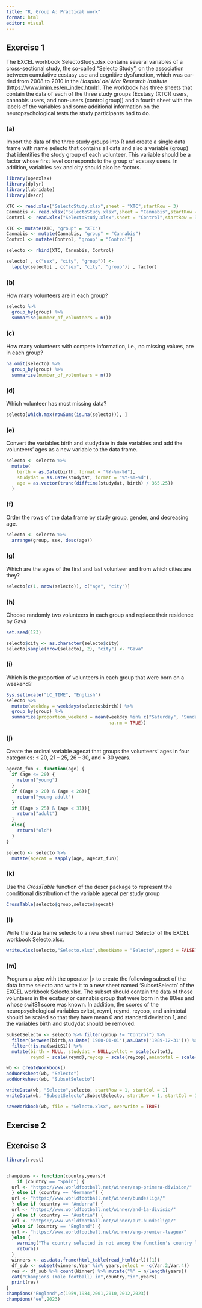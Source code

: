 ---
title: "R, Group A: Practical work"
format: html
editor: visual
---

## Exercise 1

The EXCEL workbook SelectoStudy.xlsx contains several variables of a cross-sectional study, the so-called "Selecto Study", on the association between cumulative ecstasy use and cognitive dysfunction, which was car- ried from 2008 to 2010 in the *Hospital del Mar Research Institute* (<https://www.imim.es/en_index.html)1.> The workbook has three sheets that contain the data of each of the three study groups (Ecstasy (XTC)) users, cannabis users, and non-users (control group)) and a fourth sheet with the labels of the variables and some additional information on the neuropsychological tests the study participants had to do.

### (a)

Import the data of the three study groups into R and create a single data frame with name selecto that contains all data and also a variable (group) that identifies the study group of each volunteer. This variable should be a factor whose first level corresponds to the group of ecstasy users. In addition, variables sex and city should also be factors.

```{r}
library(openxlsx)
library(dplyr)
library(lubridate)
library(descr)
```

```{r}
XTC <- read.xlsx("SelectoStudy.xlsx",sheet = "XTC",startRow = 3)
Cannabis <- read.xlsx("SelectoStudy.xlsx",sheet = "Cannabis",startRow = 3)
Control <- read.xlsx("SelectoStudy.xlsx",sheet = "Control",startRow = 3)

XTC <- mutate(XTC, "group" = "XTC")
Cannabis <- mutate(Cannabis, "group" = "Cannabis")
Control <- mutate(Control, "group" = "Control")

selecto <- rbind(XTC, Cannabis, Control)

selecto[ , c("sex", "city", "group")] <- 
  lapply(selecto[ , c("sex", "city", "group")] , factor)

```

### (b)

How many volunteers are in each group?

```{r}
selecto %>%
  group_by(group) %>%
  summarise(number_of_volunteers = n())
```

### (c)

How many volunteers with compete information, i.e., no missing values, are in each group?

```{r}
na.omit(selecto) %>%
  group_by(group) %>%
  summarise(number_of_volunteers = n())

```

### (d)

Which volunteer has most missing data?

```{r}
selecto[which.max(rowSums(is.na(selecto))), ]
```

### (e)

Convert the variables birth and studydate in date variables and add the volunteers' ages as a new variable to the data frame.

```{r}
selecto <- selecto %>%
  mutate(
    birth = as.Date(birth, format = "%Y-%m-%d"),
    studydat = as.Date(studydat, format = "%Y-%m-%d"),
    age = as.vector(trunc(difftime(studydat, birth) / 365.25))
  )

```

### (f)

Order the rows of the data frame by study group, gender, and decreasing age.

```{r}
selecto <- selecto %>%
  arrange(group, sex, desc(age))
```

### (g)

Which are the ages of the first and last volunteer and from which cities are they?

```{r}
selecto[c(1, nrow(selecto)), c("age", "city")]
```

### (h)

Choose randomly two volunteers in each group and replace their residence by Gavà

```{r}
set.seed(123)

selecto$city <- as.character(selecto$city)
selecto[sample(nrow(selecto), 2), "city"] <- "Gava"

```

### (i)

Which is the proportion of volunteers in each group that were born on a weekend?

```{r}
Sys.setlocale("LC_TIME", "English")
selecto %>%
  mutate(weekday = weekdays(selecto$birth)) %>%
  group_by(group) %>%
  summarize(proportion_weekend = mean(weekday %in% c("Saturday", "Sunday"), 
                                      na.rm = TRUE))
```

### (j)

Create the ordinal variable agecat that groups the volunteers' ages in four categories: ≤ 20, 21 -- 25, 26 -- 30, and \> 30 years.

```{r}
agecat_fun <- function(age) {
  if (age <= 20) {
    return("young")
  }
  if ((age > 20) & (age < 26)){
    return("young adult")
  }
  if ((age > 25) & (age < 31)){
    return("adult")
  }
  else{
    return("old")
  }
}

selecto <- selecto %>%
  mutate(agecat = sapply(age, agecat_fun))
```

### (k)

Use the *CrossTable* function of the descr package to represent the conditional distribution of the variable agecat per study group

```{r}
CrossTable(selecto$group,selecto$agecat)
```

### (l)

Write the data frame selecto to a new sheet named 'Selecto' of the EXCEL workbook Selecto.xlsx.

```{r}
write.xlsx(selecto,"Selecto.xlsx",sheetName = "Selecto",append = FALSE)
```

### (m)

Program a pipe with the operator \|\> to create the following subset of the data frame selecto and write it to a new sheet named 'SubsetSelecto' of the EXCEL workbook Selecto.xlsx. The subset should contain the data of those volunteers in the ecstasy or cannabis group that were born in the 80ies and whose switS1 score was known. In addition, the scores of the neuropsychological variables cvltot, reymi, reymd, reycop, and animtotal should be scaled so that they have mean 0 and standard deviation 1, and the variables birth and studydat should be removed.

```{r}
SubsetSelecto <- selecto %>% filter(group != "Control") %>% 
  filter(between(birth,as.Date('1980-01-01'),as.Date('1989-12-31'))) %>%
  filter(!is.na(switS1)) %>%
  mutate(birth = NULL, studydat = NULL,cvltot = scale(cvltot),
         reymd = scale(reymd),reycop = scale(reycop),animtotal = scale(animtotal))

wb <- createWorkbook()
addWorksheet(wb, "Selecto")
addWorksheet(wb, "SubsetSelecto")

writeData(wb, "Selecto",selecto, startRow = 1, startCol = 1)
writeData(wb, "SubsetSelecto",SubsetSelecto, startRow = 1, startCol = 1)

saveWorkbook(wb, file = "Selecto.xlsx", overwrite = TRUE)
```

## Exercise 2

## Exercise 3

```{r}
library(rvest)


champions <- function(country,years){
    if (country == "Spain") {
  url <- "https://www.worldfootball.net/winner/esp-primera-division/"
  } else if (country == "Germany") {
  url <- "https://www.worldfootball.net/winner/bundesliga/"
  } else if (country == "Andorra") {
  url <- "https://www.worldfootball.net/winner/and-1a-divisio/"
  } else if (country == "Austria") {
  url <- "https://www.worldfootball.net/winner/aut-bundesliga/"
  }else if (country == "England") {
  url <- "https://www.worldfootball.net/winner/eng-premier-league/"
  }else {
    warning("The country selected is not among the function's country list.")
    return()
  }
  winners <- as.data.frame(html_table(read_html(url))[1])
  df_sub <- subset(winners,Year %in% years,select = -c(Var.2,Var.4))
  res <- df_sub %>% count(Winner) %>% mutate("%" = n/length(years))
  cat("Champions (male football) in",country,"in",years)
  print(res)
}
champions("England",c(1959,1984,2001,2010,2012,2023))
champions("ee",2023)
```
